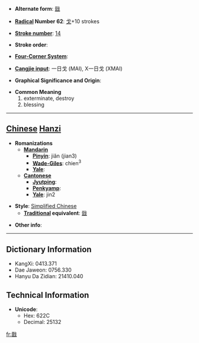 * '''Alternate form''': [[戩]]

* '''[[Wiktionary:Chinese radical index| Radical]] Number 62''': [[Wiktionary:Chinese radical index 戈|戈]]+10 strokes

* '''[[Wiktionary:Chinese total strokes index|Stroke number]]''': [[Wiktionary:Chinese total strokes index 14|14]]

* '''Stroke order''': 

* '''[[Wiktionary:Chinese four corner index|Four-Corner System]]''': 

* '''[[Wiktionary:Chinese Cangjie index|Cangjie input]]''': 一日戈 (MAI), X一日戈 (XMAI)

* '''Graphical Significance and Origin''': 

* '''Common Meaning'''
*#exterminate, destroy
*# blessing


----

== [[Chinese]] [[Hanzi]] ==

* '''Romanizations'''
** '''[[Mandarin]]'''
*** '''[[Pinyin]]''': jiǎn (jian3)
*** '''[[Wade-Giles]]''': chien<sup>3</sup>
*** '''[[Yale]]''': 
** '''[[Cantonese]]'''
*** '''[[Jyutping]]''':
*** '''[[Penkyamp]]''': 
*** '''[[Yale]]''': jin2

* '''Style''': [[Simplified Chinese]] 
** '''[[Traditional Chinese|Traditional]] equivalent''': [[戩]]

* '''Other info''': 

----

== Dictionary Information ==

* KangXi: 0413.371
* Dae Jaweon: 0756.330
* Hanyu Da Zidian: 21410.040

== Technical Information ==

* '''Unicode''':
** Hex: 622C
** Decimal: 25132

[[fr:戬]]